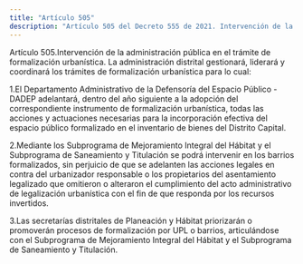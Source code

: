 ```yaml
---
title: "Artículo 505"
description: "Artículo 505 del Decreto 555 de 2021. Intervención de la administración pública en el trámite de formalización urbanística."
---
```


Artículo 505.Intervención de la administración pública en el trámite de formalización urbanística. La administración distrital gestionará, liderará y coordinará los trámites de formalización urbanística para lo cual:
 
1.El Departamento Administrativo de la Defensoría del Espacio Público -DADEP adelantará, dentro del año siguiente a la adopción del correspondiente instrumento de formalización urbanística, todas las acciones y actuaciones necesarias para la incorporación efectiva del espacio público formalizado en el inventario de bienes del Distrito Capital.
 
2.Mediante los Subprograma de Mejoramiento Integral del Hábitat y el Subprograma de Saneamiento y Titulación se podrá intervenir en los barrios formalizados, sin perjuicio de que se adelanten las acciones legales en contra del urbanizador responsable o los propietarios del asentamiento legalizado que omitieron o alteraron el cumplimiento del acto administrativo de legalización urbanística con el fin de que responda por los recursos invertidos.
 
3.Las secretarías distritales de Planeación y Hábitat priorizarán o promoverán procesos de formalización por UPL o barrios, articulándose con el Subprograma de Mejoramiento Integral del Hábitat y el Subprograma de Saneamiento y Titulación.